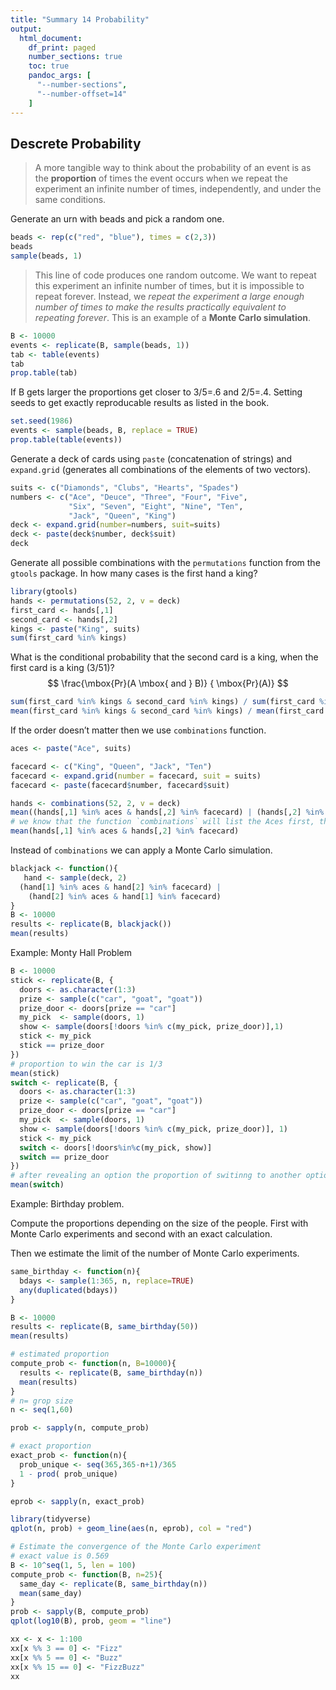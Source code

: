 ```yaml
---
title: "Summary 14 Probability"
output:
  html_document:
    df_print: paged
    number_sections: true
    toc: true
    pandoc_args: [
      "--number-sections",
      "--number-offset=14"
    ]
---
```




## Descrete Probability

>A more tangible way to think about the probability of an event is as the **proportion** of times the event occurs when we repeat the experiment an infinite number of times, independently, and under the same conditions.

Generate an urn with beads and pick a random one.
```r
beads <- rep(c("red", "blue"), times = c(2,3))
beads
sample(beads, 1)
```

>This line of code produces one random outcome. We want to repeat this experiment an infinite number of times, but it is impossible to repeat forever. Instead, we *repeat the experiment a large enough number of times to make the results practically equivalent to repeating forever*. This is an example of a **Monte Carlo simulation**.

```r
B <- 10000
events <- replicate(B, sample(beads, 1))
tab <- table(events)
tab
prop.table(tab)
```

If B gets larger the proportions get closer to 3/5=.6 and 2/5=.4.
Setting seeds to get exactly reproducable results as listed in the book.

```r
set.seed(1986)
events <- sample(beads, B, replace = TRUE)
prop.table(table(events))
```

Generate a deck of cards using `paste` (concatenation of strings) and `expand.grid` (generates all combinations of the elements of two vectors).

```r
suits <- c("Diamonds", "Clubs", "Hearts", "Spades")
numbers <- c("Ace", "Deuce", "Three", "Four", "Five", 
             "Six", "Seven", "Eight", "Nine", "Ten", 
             "Jack", "Queen", "King")
deck <- expand.grid(number=numbers, suit=suits)
deck <- paste(deck$number, deck$suit)
deck
```

Generate all possible combinations with the `permutations` function from the `gtools` package.
In how many cases is the first hand a king?
```r
library(gtools)
hands <- permutations(52, 2, v = deck)
first_card <- hands[,1]
second_card <- hands[,2]
kings <- paste("King", suits)
sum(first_card %in% kings)
```

What is the conditional probability that the second card is a king, when the first card is a king (3/51)?
$$
\frac{\mbox{Pr}(A \mbox{ and } B)} { \mbox{Pr}(A)}
$$
```r
sum(first_card %in% kings & second_card %in% kings) / sum(first_card %in% kings)
mean(first_card %in% kings & second_card %in% kings) / mean(first_card %in% kings)
```

If the order doesn't matter then we use `combinations` function.
```r
aces <- paste("Ace", suits)

facecard <- c("King", "Queen", "Jack", "Ten")
facecard <- expand.grid(number = facecard, suit = suits)
facecard <- paste(facecard$number, facecard$suit)

hands <- combinations(52, 2, v = deck)
mean((hands[,1] %in% aces & hands[,2] %in% facecard) | (hands[,2] %in% aces & hands[,1] %in% facecard))
# we know that the function `combinations` will list the Aces first, therefore we can leave out the second part
mean(hands[,1] %in% aces & hands[,2] %in% facecard)
```

Instead of `combinations` we can apply a Monte Carlo simulation.
```r
blackjack <- function(){
   hand <- sample(deck, 2)
  (hand[1] %in% aces & hand[2] %in% facecard) | 
    (hand[2] %in% aces & hand[1] %in% facecard)
}
B <- 10000
results <- replicate(B, blackjack())
mean(results)
```

Example: Monty Hall Problem
```r
B <- 10000
stick <- replicate(B, {
  doors <- as.character(1:3)
  prize <- sample(c("car", "goat", "goat"))
  prize_door <- doors[prize == "car"]
  my_pick  <- sample(doors, 1)
  show <- sample(doors[!doors %in% c(my_pick, prize_door)],1)
  stick <- my_pick
  stick == prize_door
})
# proportion to win the car is 1/3
mean(stick)
switch <- replicate(B, {
  doors <- as.character(1:3)
  prize <- sample(c("car", "goat", "goat"))
  prize_door <- doors[prize == "car"]
  my_pick  <- sample(doors, 1)
  show <- sample(doors[!doors %in% c(my_pick, prize_door)], 1)
  stick <- my_pick
  switch <- doors[!doors%in%c(my_pick, show)]
  switch == prize_door
})
# after revealing an option the proportion of switinng to another option is higher than sticking to the first option
mean(switch)
```

Example: Birthday problem.

Compute the proportions depending on the size of the people. First with Monte Carlo experiments and second with an exact calculation.

Then we estimate the limit of the number of Monte Carlo experiments.
```r
same_birthday <- function(n){
  bdays <- sample(1:365, n, replace=TRUE)
  any(duplicated(bdays))
}

B <- 10000
results <- replicate(B, same_birthday(50))
mean(results)

# estimated proportion
compute_prob <- function(n, B=10000){
  results <- replicate(B, same_birthday(n))
  mean(results)
}
# n= grop size
n <- seq(1,60)

prob <- sapply(n, compute_prob)

# exact proportion
exact_prob <- function(n){
  prob_unique <- seq(365,365-n+1)/365 
  1 - prod( prob_unique)
}

eprob <- sapply(n, exact_prob)

library(tidyverse)
qplot(n, prob) + geom_line(aes(n, eprob), col = "red")

# Estimate the convergence of the Monte Carlo experiment
# exact value is 0.569
B <- 10^seq(1, 5, len = 100)
compute_prob <- function(B, n=25){
  same_day <- replicate(B, same_birthday(n))
  mean(same_day)
}
prob <- sapply(B, compute_prob)
qplot(log10(B), prob, geom = "line")
```

```r
xx <- x <- 1:100
xx[x %% 3 == 0] <- "Fizz"
xx[x %% 5 == 0] <- "Buzz"
xx[x %% 15 == 0] <- "FizzBuzz"
xx
```

